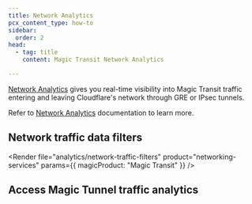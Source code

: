 ```yaml
---
title: Network Analytics
pcx_content_type: how-to
sidebar:
  order: 2
head:
  - tag: title
    content: Magic Transit Network Analytics

---
```



[Network Analytics](/analytics/network-analytics/) gives you real-time visibility into Magic Transit traffic entering and leaving Cloudflare's network through <GlossaryTooltip term="GRE tunnel">GRE</GlossaryTooltip> or <GlossaryTooltip term="IPsec tunnel">IPsec</GlossaryTooltip> tunnels.

<Render file="analytics/network-analytics-data-averages" product="networking-services" />

Refer to [Network Analytics](/analytics/network-analytics/) documentation to learn more.

## Network traffic data filters

<Render
	file="analytics/network-traffic-filters"
	product="networking-services"
	params={{ magicProduct: "Magic Transit" }}
/>

## Access Magic Tunnel traffic analytics

<Render file="analytics/network-analytics" product="networking-services" />
